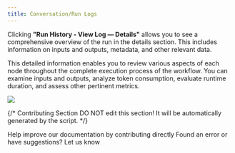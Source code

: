 ```yaml
---
title: Conversation/Run Logs
---
```



Clicking **"Run History - View Log — Details"** allows you to see a comprehensive overview of the run in the details section. This includes information on inputs and outputs, metadata, and other relevant data.

This detailed information enables you to review various aspects of each node throughout the complete execution process of the workflow. You can examine inputs and outputs, analyze token consumption, evaluate runtime duration, and assess other pertinent metrics.

![](https://assets-docs.dify.ai/dify-enterprise-mintlify/en/guides/workflow/debug-and-preview/4eda6b3f833f12ae2ce1a23348678f49.png)

{/*
Contributing Section
DO NOT edit this section!
It will be automatically generated by the script.
*/}

<CardGroup cols="2">
    <Card
        title="Edit this page"
        icon="pen-to-square"
        href="https://github.com/langgenius/dify-docs/edit/main/en/guides/workflow/debug-and-preview/log.mdx"
    >
        Help improve our documentation by contributing directly
    </Card>
    <Card
        title="Report an issue"
        icon="github"
        href="https://github.com/langgenius/dify-docs/issues/new?title=Documentation%20Issue%3A%20&body=%23%23%20Issue%20Description%0A%3C%21--%20Please%20briefly%20describe%20the%20issue%20you%20found%20--%3E%0A%0A%23%23%20Page%20Link%0Ahttps%3A%2F%2Fgithub.com%2Flanggenius%2Fdify-docs%2Fblob%2Fmain%2Fen/guides/workflow/debug-and-preview%2Flog.mdx%0A%0A%23%23%20Suggested%20Changes%0A%3C%21--%20If%20you%20have%20specific%20suggestions%20for%20changes%2C%20please%20describe%20them%20here%20--%3E%0A%0A%3C%21--%20Thank%20you%20for%20helping%20improve%20our%20documentation%21%20--%3E"
    >
        Found an error or have suggestions? Let us know
    </Card>
</CardGroup>
